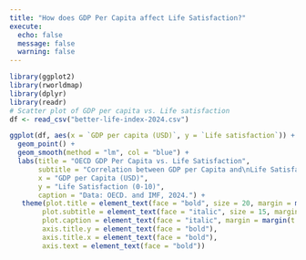 ```yaml
---
title: "How does GDP Per Capita affect Life Satisfaction?"
execute:
  echo: false
  message: false
  warning: false
---
```


```r
library(ggplot2)
library(rworldmap)
library(dplyr)
library(readr)
# Scatter plot of GDP per capita vs. Life satisfaction
df <- read_csv("better-life-index-2024.csv")

ggplot(df, aes(x = `GDP per capita (USD)`, y = `Life satisfaction`)) +
  geom_point() +
  geom_smooth(method = "lm", col = "blue") +
  labs(title = "OECD GDP Per Capita vs. Life Satisfaction",
       subtitle = "Correlation between GDP per Capita and\nLife Satisfaction in OECD, 2024",
       x = "GDP per Capita (USD)",
       y = "Life Satisfaction (0-10)", 
       caption = "Data: OECD. and IMF, 2024.") +
   theme(plot.title = element_text(face = "bold", size = 20, margin = margin(b=5)), 
        plot.subtitle = element_text(face = "italic", size = 15, margin = margin(b = 10)), 
        plot.caption = element_text(face = "italic", margin = margin(t = 5)), 
        axis.title.y = element_text(face = "bold"), 
        axis.title.x = element_text(face = "bold"),
        axis.text = element_text(face = "bold"))
```
